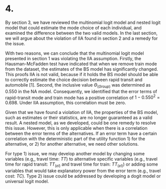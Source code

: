 # 4.

By section 3, we have reviewed the multinomial logit model and nested logit model that could estimate the mode choice of each individual, and examined the difference between the two valid models. In the last section, we will argue about the violation of IIA found in section 2 and a remedy for the issue.

With two reasons, we can conclude that the multinomial logit model presented in section 1 was violating the IIA assumption. Firstly, the Hausman-McFadden test have indicated that when we remove train mode from the dataset, the estimates of the BS model has significantly changed. This proofs IIA is not valid, because if it holds the BS model should be able to correctly estimate the choice decision between rapid transit and automobile [1]. Second, the inclusive value $\Theta_{(Group)}$ was determined as 0.550 in the NA model. Consequently, we identified that the error terms of rapid-transit mode and train mode has a positive correlation of $1 - 0.550^2 = 0.698$. Under IIA assumption, this correlation must be zero.

Given that we have found a violation of IIA, the properties of the BS model, such as estimates or their statistics, are no longer guaranteed as a valid result. A nested model, as we developed, could be one remedy to resolve this issue. However, this is only applicable when there is a correlation between the error terms of the alternatives. If an error term have a certain correlation with the deterministic part of the utility function 1) for the alternative, or 2) for another alternative, we need other solutions.

For type 1) issue, we may develop another model by changing some variables (e.g,, travel time: $TT$) to alternative specific variables (e.g., travel time for rapid transit: $TT_{(el)}$ and travel time for train: $TT_{(el)}$) or adding some variables that would take explanatory power from the error term (e.g., travel cost: $TC$). Type 2) issue could be addressed by developing a dogit model or universal logit model.
